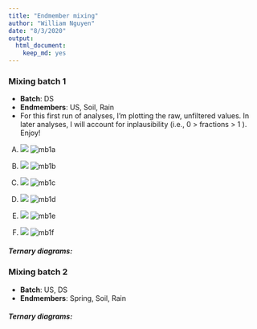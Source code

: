 ```yaml
---
title: "Endmember mixing"
author: "William Nguyen"
date: "8/3/2020"
output: 
  html_document:
    keep_md: yes
---
```


### Mixing batch 1
- **Batch**: DS
- **Endmembers**: US, Soil, Rain 
- For this first run of analyses, I'm plotting the raw, unfiltered values. In later analyses, I will account for inplausibility (i.e., 0 > fractions > 1 ). Enjoy!

A) <img src="https://render.githubusercontent.com/render/math?math=Cl, \delta D">
![mb1a](https://github.com/wdnguyen/CR/blob/master/mcfigs_test/ClD.gif?raw=true "A")

B) <img src="https://render.githubusercontent.com/render/math?math=Cl, \delta^{18}O">
![mb1b](https://github.com/wdnguyen/CR/blob/master/mcfigs_test/ClO18.gif?raw=true "B")

C) <img src="https://render.githubusercontent.com/render/math?math=SO_{4}, \delta^{18}O">
![mb1c](https://github.com/wdnguyen/CR/blob/master/mcfigs_test/SO4O18.gif?raw=true "C")

D) <img src="https://render.githubusercontent.com/render/math?math=SO_{4}, \delta D">
![mb1d](https://github.com/wdnguyen/CR/blob/master/mcfigs_test/SO4D.gif?raw=true "D")

E) <img src="https://render.githubusercontent.com/render/math?math=SO_{4}, Cl">
![mb1e](https://github.com/wdnguyen/CR/blob/master/mcfigs_test/SO4Cl.gif?raw=true "E")

F) <img src="https://render.githubusercontent.com/render/math?math=\delta^{18}, \delta D">
![mb1f](https://github.com/wdnguyen/CR/blob/master/mcfigs_test/O18D.gif?raw=true "F")

##### Ternary diagrams:

### Mixing batch 2
- **Batch**: US, DS
- **Endmembers**: Spring, Soil, Rain 

##### Ternary diagrams: